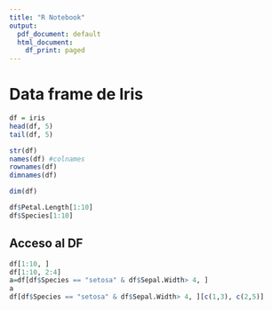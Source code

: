 ```yaml
---
title: "R Notebook"
output:
  pdf_document: default
  html_document:
    df_print: paged
---
```


# Data frame de Iris

```r
df = iris
head(df, 5)
tail(df, 5)

str(df)
names(df) #colnames
rownames(df)
dimnames(df)

dim(df)

df$Petal.Length[1:10]
df$Species[1:10]
```

## Acceso al DF

```r
df[1:10, ]
df[1:10, 2:4]
a=df[df$Species == "setosa" & df$Sepal.Width> 4, ]
a
df[df$Species == "setosa" & df$Sepal.Width> 4, ][c(1,3), c(2,5)]
```

